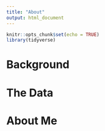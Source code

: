 ```yaml
---
title: "About"
output: html_document
---
```


```r
knitr::opts_chunk$set(echo = TRUE)
library(tidyverse)
```

# Background



# The Data



# About Me

